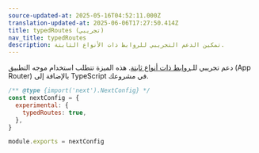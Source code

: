 ```yaml
---
source-updated-at: 2025-05-16T04:52:11.000Z
translation-updated-at: 2025-06-06T17:27:50.414Z
title: typedRoutes (تجريبي)
nav_title: typedRoutes
description: تمكين الدعم التجريبي للروابط ذات الأنواع الثابتة.
---
```


دعم تجريبي للـ[روابط ذات أنواع ثابتة](/docs/app/building-your-application/configuring/typescript#statically-typed-links). هذه الميزة تتطلب استخدام موجه التطبيق (App Router) بالإضافة إلى TypeScript في مشروعك.

```js filename="next.config.js"
/** @type {import('next').NextConfig} */
const nextConfig = {
  experimental: {
    typedRoutes: true,
  },
}

module.exports = nextConfig
```